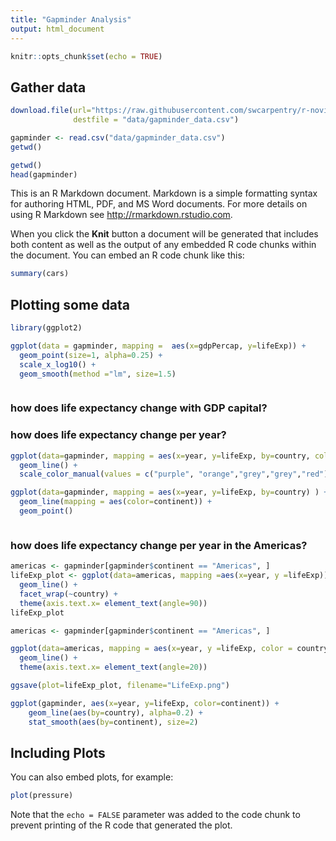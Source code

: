 ```yaml
---
title: "Gapminder Analysis"
output: html_document
---
```


```r
knitr::opts_chunk$set(echo = TRUE)
```

## Gather data

```r
download.file(url="https://raw.githubusercontent.com/swcarpentry/r-novice-gapminder/gh-pages/_episodes_rmd/data/gapminder_data.csv" , 
              destfile = "data/gapminder_data.csv")

gapminder <- read.csv("data/gapminder_data.csv")
getwd()
```


```r
getwd()
head(gapminder)
```

This is an R Markdown document. Markdown is a simple formatting syntax for authoring HTML, PDF, and MS Word documents. For more details on using R Markdown see <http://rmarkdown.rstudio.com>.

When you click the **Knit** button a document will be generated that includes both content as well as the output of any embedded R code chunks within the document. You can embed an R code chunk like this:

```r
summary(cars)
```
## Plotting some data
```r
library(ggplot2)

```


```r
ggplot(data = gapminder, mapping =  aes(x=gdpPercap, y=lifeExp)) + 
  geom_point(size=1, alpha=0.25) + 
  scale_x_log10() +
  geom_smooth(method ="lm", size=1.5)

```


```r

```
### how does life expectancy change with GDP capital?




### how does life expectancy change per year?

```r
ggplot(data=gapminder, mapping = aes(x=year, y=lifeExp, by=country, color = continent) ) + 
  geom_line() +
  scale_color_manual(values = c("purple", "orange","grey","grey","red"))

```

```r
ggplot(data=gapminder, mapping = aes(x=year, y=lifeExp, by=country) ) + 
  geom_line(mapping = aes(color=continent)) +
  geom_point()

```

```r

```
### how does life expectancy change per year in the Americas?

```r
americas <- gapminder[gapminder$continent == "Americas", ]
lifeExp_plot <- ggplot(data=americas, mapping =aes(x=year, y =lifeExp)) +
  geom_line() +
  facet_wrap(~country) +
  theme(axis.text.x= element_text(angle=90))
lifeExp_plot

```

```r
americas <- gapminder[gapminder$continent == "Americas", ]
```
```r
ggplot(data=americas, mapping = aes(x=year, y =lifeExp, color = country)) +
  geom_line() +
  theme(axis.text.x= element_text(angle=20))

```
```r
ggsave(plot=lifeExp_plot, filename="LifeExp.png")
```


```r
ggplot(gapminder, aes(x=year, y=lifeExp, color=continent)) +
    geom_line(aes(by=country), alpha=0.2) + 
    stat_smooth(aes(by=continent), size=2)

```

## Including Plots

You can also embed plots, for example:

```r
plot(pressure)
```

Note that the `echo = FALSE` parameter was added to the code chunk to prevent printing of the R code that generated the plot.
